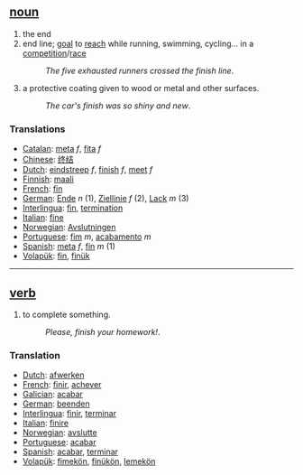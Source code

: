 == [[noun]] ==
# the end
# end line; [[goal]] to [[reach]] while running, swimming, cycling... in a [[competition]]/[[race]]
#:''The five exhausted runners crossed the finish line''.
#a protective coating given to wood or metal and other surfaces.
#:''The car's finish was so shiny and new''.

===Translations===
*[[Catalan]]: [[meta]] ''f'', [[fita]] ''f''
*[[Chinese]]: [[终结]]
*[[Dutch]]: [[eindstreep]] ''f'', [[finish]] ''f'', [[meet]] ''f''
*[[Finnish]]: [[maali]]
*[[French]]: [[fin]]
*[[German]]: [[Ende]] ''n'' (1), [[Ziellinie]] ''f'' (2), [[Lack]] ''m'' (3)
*[[Interlingua]]: [[fin]], [[termination]]
*[[Italian]]: [[fine]]
*[[Norwegian]]: [[Avslutningen]]
*[[Portuguese]]: [[fim]] ''m'', [[acabamento]] ''m''
*[[Spanish]]: [[meta]] ''f'', [[fin]] ''m'' (1)
*[[Volapük]]: [[fin]], [[finük]]

----

== [[verb]] ==
# to complete something.
#:''Please, finish your homework!''.

=== Translation ===
*[[Dutch]]: [[afwerken]]
*[[French]]: [[finir]], [[achever]]
*[[Galician]]: [[acabar]]
*[[German]]: [[beenden]]
*[[Interlingua]]: [[finir]], [[terminar]]
*[[Italian]]: [[finire]]
*[[Norwegian]]: [[avslutte]]
*[[Portuguese]]: [[acabar]]
*[[Spanish]]: [[acabar]], [[terminar]]
*[[Volapük]]: [[fimekön]], [[finükön]], [[lemekön]]